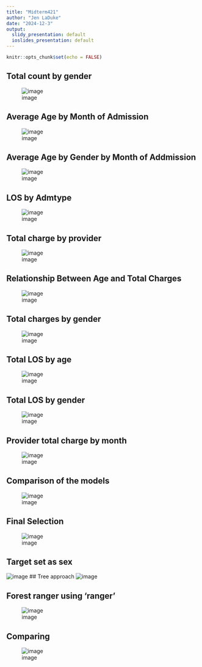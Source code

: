 ```yaml
---
title: "Midterm421"
author: "Jen LaDuke"
date: "2024-12-3"
output:
  slidy_presentation: default
  ioslides_presentation: default
---
```


```r
knitr::opts_chunk$set(echo = FALSE)
```


## Total count by gender
![image](picture1.png)

## Average Age by Month of Admission 
![image](picture2.png)

## Average Age by Gender by Month of Addmission 
![image](picture3.png)

## LOS by Admtype
![image](picture4.png)

## Total charge by provider
![image](picture5.png)

## Relationship Between Age and Total Charges
![image](picture6.png)

## Total charges by gender
![image](picture7.png)

## Total LOS by age 
![image](picture8.png)

## Total LOS by gender
![image](picture9.png)

## Provider total charge by month
![image](picture10.png)


## Comparison of the models 
![image](image.png)

## Final Selection 
![image](Screenshot.png)

## Target set as sex 
![image](target.png)
## Tree approach 
![image](treeapproach.png)


## Forest ranger using 'ranger'
![image](forestranger.png)

## Comparing
![image](comparing.png)











